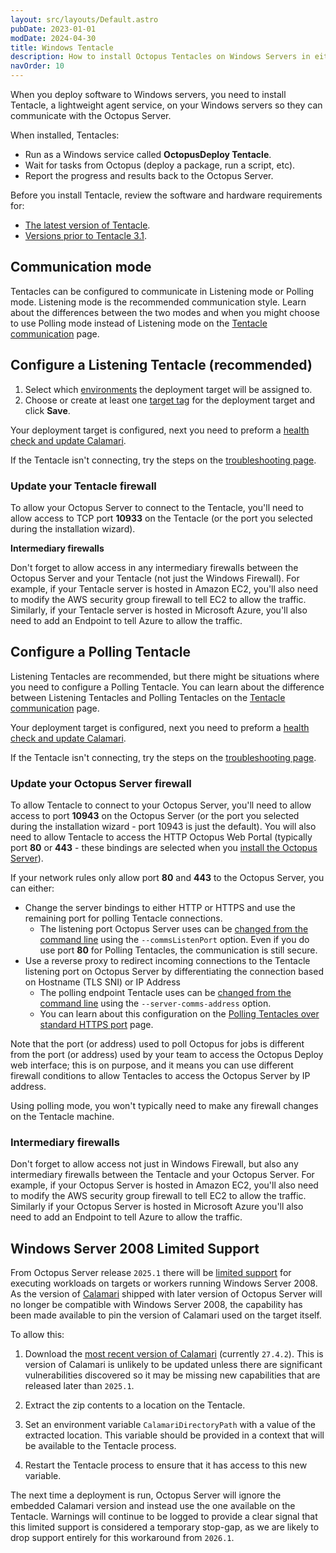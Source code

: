 ---
layout: src/layouts/Default.astro
pubDate: 2023-01-01
modDate: 2024-04-30
title: Windows Tentacle
description: How to install Octopus Tentacles on Windows Servers in either listening or polling mode.
navOrder: 10
---

When you deploy software to Windows servers, you need to install Tentacle, a lightweight agent service, on your Windows servers so they can communicate with the Octopus Server.

When installed, Tentacles:

- Run as a Windows service called **OctopusDeploy Tentacle**.
- Wait for tasks from Octopus (deploy a package, run a script, etc).
- Report the progress and results back to the Octopus Server.

Before you install Tentacle, review the software and hardware requirements for:

- [The latest version of Tentacle](/docs/infrastructure/deployment-targets/tentacle/windows/requirements).
- [Versions prior to Tentacle 3.1](/docs/infrastructure/deployment-targets/tentacle/windows/requirements/legacy-requirements).

## Communication mode

Tentacles can be configured to communicate in Listening mode or Polling mode. Listening mode is the recommended communication style. Learn about the differences between the two modes and when you might choose to use Polling mode instead of Listening mode on the [Tentacle communication](/docs/infrastructure/deployment-targets/tentacle/tentacle-communication) page.

<TentacleDownloads />

## Configure a Listening Tentacle (recommended)

<InstallTentacleManager />

<ConfigureListeningTarget />

1. Select which [environments](/docs/infrastructure/environments) the deployment target will be assigned to.
1. Choose or create at least one [target tag](/docs/infrastructure/deployment-targets/#target-roles) for the deployment target and click **Save**.

Your deployment target is configured, next you need to preform a [health check and update Calamari](/docs/infrastructure/deployment-targets/machine-policies/#health-check).

If the Tentacle isn't connecting, try the steps on the [troubleshooting page](/docs/infrastructure/deployment-targets/tentacle/troubleshooting-tentacles).

### Update your Tentacle firewall

To allow your Octopus Server to connect to the Tentacle, you'll need to allow access to TCP port **10933** on the Tentacle (or the port you selected during the installation wizard).

**Intermediary firewalls**

Don't forget to allow access in any intermediary firewalls between the Octopus Server and your Tentacle (not just the Windows Firewall). For example, if your Tentacle server is hosted in Amazon EC2, you'll also need to modify the AWS security group firewall to tell EC2 to allow the traffic. Similarly, if your Tentacle server is hosted in Microsoft Azure, you'll also need to add an Endpoint to tell Azure to allow the traffic.

## Configure a Polling Tentacle

Listening Tentacles are recommended, but there might be situations where you need to configure a Polling Tentacle. You can learn about the difference between Listening Tentacles and Polling Tentacles on the [Tentacle communication](/docs/infrastructure/deployment-targets/tentacle/tentacle-communication) page.

<InstallTentacleManager />

<ConfigurePollingTarget />

Your deployment target is configured, next you need to preform a  [health check and update Calamari](/docs/infrastructure/deployment-targets/machine-policies/#health-check).

If the Tentacle isn't connecting, try the steps on the [troubleshooting page](/docs/infrastructure/deployment-targets/tentacle/troubleshooting-tentacles).

### Update your Octopus Server firewall

To allow Tentacle to connect to your Octopus Server, you'll need to allow access to port **10943** on the Octopus Server (or the port you selected during the installation wizard - port 10943 is just the default). You will also need to allow Tentacle to access the HTTP Octopus Web Portal (typically port **80** or **443** - these bindings are selected when you [install the Octopus Server](/docs/installation)).

If your network rules only allow port **80** and **443** to the Octopus Server, you can either:
- Change the server bindings to either HTTP or HTTPS and use the remaining port for polling Tentacle connections.
  - The listening port Octopus Server uses can be [changed from the command line](/docs/octopus-rest-api/octopus.server.exe-command-line/configure) using the `--commsListenPort` option.
Even if you do use port **80** for Polling Tentacles, the communication is still secure.
- Use a reverse proxy to redirect incoming connections to the Tentacle listening port on Octopus Server by differentiating the connection based on Hostname (TLS SNI) or IP Address
  - The polling endpoint Tentacle uses can be [changed from the command line](/docs/infrastructure/deployment-targets/tentacle/polling-tentacles-over-port-443/#self-hosted) using the `--server-comms-address` option. 
  - You can learn about this configuration on the [Polling Tentacles over standard HTTPS port](/docs/infrastructure/deployment-targets/tentacle/polling-tentacles-over-port-443) page.

Note that the port (or address) used to poll Octopus for jobs is different from the port (or address) used by your team to access the Octopus Deploy web interface;
this is on purpose, and it means you can use different firewall conditions to allow Tentacles to access the Octopus Server by IP address.

Using polling mode, you won't typically need to make any firewall changes on the Tentacle machine.

### Intermediary firewalls

Don't forget to allow access not just in Windows Firewall, but also any intermediary firewalls between the Tentacle and your Octopus Server. For example, if your Octopus Server is hosted in Amazon EC2, you'll also need to modify the AWS security group firewall to tell EC2 to allow the traffic. Similarly if your Octopus Server is hosted in Microsoft Azure you'll also need to add an Endpoint to tell Azure to allow the traffic.

## Windows Server 2008 Limited Support
From Octopus Server release `2025.1` there will be [limited support](https://octopus.com/docs/deprecations#dropping-capability-for-windows-server-2008-workers-and-targets-in-20251) for executing workloads on targets or workers running Windows Server 2008. As the version of [Calamari](https://octopus.com/docs/octopus-rest-api/calamari) shipped with later version of Octopus Server will no longer be compatible with Windows Server 2008, the capability has been made available to pin the version of Calamari used on the target itself. 


To allow this:
1. Download the [most recent version of Calamari](https://download.octopusdeploy.com/calamari/Calamari.Legacy.27.4.2.zip) (currently `27.4.2`). This is version of Calamari is unlikely to be updated unless there are significant vulnerabilities discovered so it may be missing new capabilities that are released later than `2025.1`.

2. Extract the zip contents to a location on the Tentacle. 
3. Set an environment variable `CalamariDirectoryPath` with a value of the extracted location. This variable should be provided in a context that will be available to the Tentacle process.
4. Restart the Tentacle process to ensure that it has access to this new variable.

The next time a deployment is run, Octopus Server will ignore the embedded Calamari version and instead use the one available on the Tentacle. Warnings will continue to be logged to provide a clear signal that this limited support is considered a temporary stop-gap, as we are likely to drop support entirely for this workaround from `2026.1`.
